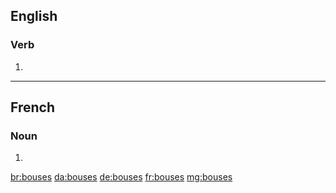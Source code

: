 ==English==

===Verb===
{{head|en|verb form}}

# {{en-third-person singular of|bouse}}

----

==French==

===Noun===
{{head|fr|plural|g=?}}

# {{plural of|bouse|lang=fr}}

[[br:bouses]]
[[da:bouses]]
[[de:bouses]]
[[fr:bouses]]
[[mg:bouses]]